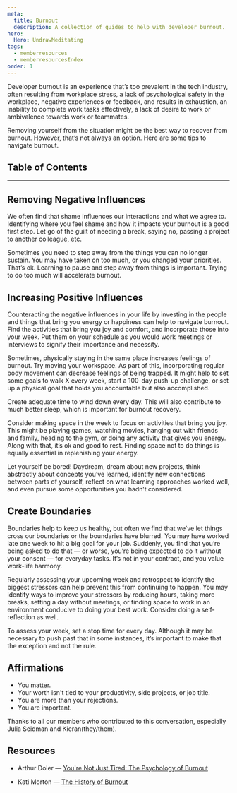 ```yaml
---
meta:
  title: Burnout
  description: A collection of guides to help with developer burnout.
hero:
  Hero: UndrawMeditating
tags:
  - memberresources
  - memberresourcesIndex
order: 1
---
```



<TextContainer background="light" showBackToTopLink={false}>

<LeadText>

Developer burnout is an experience that’s too prevalent in the tech industry, often resulting from workplace stress, a lack of psychological safety in the workplace, negative experiences or feedback, and results in exhaustion, an inability to complete work tasks effectively, a lack of desire to work or ambivalence towards work or teammates.

Removing yourself from the situation might be the best way to recover from burnout. However, that’s not always an option. Here are some tips to navigate burnout.

</LeadText>

</TextContainer>

## Table of Contents

<TextContainer>

---

## Removing Negative Influences

We often find that shame influences our interactions and what we agree to. Identifying where you feel shame and how it impacts your burnout is a good first step. Let go of the guilt of needing a break, saying no, passing a project to another colleague, etc.

Sometimes you need to step away from the things you can no longer sustain. You may have taken on too much, or you changed your priorities. That’s ok. Learning to pause and step away from things is important. Trying to do too much will accelerate burnout.

</TextContainer>

<TextContainer>

## Increasing Positive Influences

Counteracting the negative influences in your life by investing in the people and things that bring you energy or happiness can help to navigate burnout. Find the activities that bring you joy and comfort, and incorporate those into your week. Put them on your schedule as you would work meetings or interviews to signify their importance and necessity.

Sometimes, physically staying in the same place increases feelings of burnout. Try moving your workspace. As part of this, incorporating regular body movement can decrease feelings of being trapped. It might help to set some goals to walk X every week, start a 100-day push-up challenge, or set up a physical goal that holds you accountable but also accomplished.

Create adequate time to wind down every day. This will also contribute to much better sleep, which is important for burnout recovery.

Consider making space in the week to focus on activities that bring you joy. This might be playing games, watching movies, hanging out with friends and family, heading to the gym, or doing any activity that gives you energy. Along with that, it’s ok and good to rest. Finding space not to do things is equally essential in replenishing your energy.

Let yourself be bored! Daydream, dream about new projects, think abstractly about concepts you’ve learned, identify new connections between parts of yourself, reflect on what learning approaches worked well, and even pursue some opportunities you hadn’t considered.

</TextContainer>

<TextContainer>

## Create Boundaries

Boundaries help to keep us healthy, but often we find that we’ve let things cross our boundaries or the boundaries have blurred. You may have worked late one week to hit a big goal for your job. Suddenly, you find that you’re being asked to do that — or worse, you’re being expected to do it without your consent — for everyday tasks. It’s not in your contract, and you value work-life harmony.

Regularly assessing your upcoming week and retrospect to identify the biggest stressors can help prevent this from continuing to happen. You may identify ways to improve your stressors by reducing hours, taking more breaks, setting a day without meetings, or finding space to work in an environment conducive to doing your best work. Consider doing a self-reflection as well.

To assess your week, set a stop time for every day. Although it may be necessary to push past that in some instances, it’s important to make that the exception and not the rule.

</TextContainer>

<TextContainer>

## Affirmations

- You matter.
- Your worth isn't tied to your productivity, side projects, or job title.
- You are more than your rejections.
- You are important.

</TextContainer>

<TextContainer background="light" showBackToTopLink={false}>

Thanks to all our members who contributed to this conversation, especially Julia Seidman and Kieran(they/them).

</TextContainer>

<TextContainer>

## Resources

- Arthur Doler —
  [You're Not Just Tired: The Psychology of Burnout](https://www.youtube.com/watch?v=-XYK8ulQId0)

- Kati Morton —
  [The History of Burnout](https://www.youtube.com/watch?v=usWGg6xKHW0&list=PL_loxoCVsWqxj0ocM5GjaDsEdfLfWCdHW)

</TextContainer>
